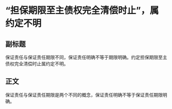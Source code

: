 # “担保期限至主债权完全清偿时止”，属约定不明
## 副标题
保证责任与保证责任期限不同，保证责任明确不等于期限明确。约定担保期限至主债权完全清偿时止属约定不明。
## 正文
保证责任与保证责任期限是两个不同的概念，保证责任明确不等于保证责任期限明确。